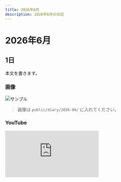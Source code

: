 ```yaml
---
title: 2026年6月
description: 2026年6月の日記
---
```


# 2026年6月

## 1日
本文を書きます。

### 画像
![サンプル](/diary/2026-06/sample.jpg)
> 画像は `public/diary/2026-06/` に入れてください。

### YouTube
<div style={{position:'relative', paddingTop:'56.25%'}}>
  <iframe
    src="https://www.youtube.com/embed/VIDEO_ID"
    title="2026年6月の動画"
    style={{position:'absolute', inset:0, width:'100%', height:'100%'}}
    frameBorder="0"
    allow="accelerometer; autoplay; clipboard-write; encrypted-media; gyroscope; picture-in-picture; web-share"
    allowFullScreen
  />
</div>
